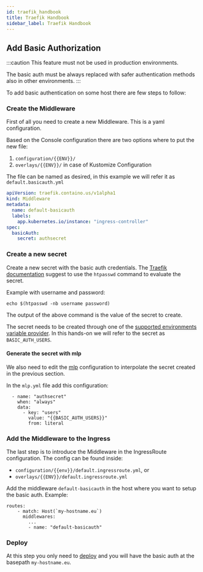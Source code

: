 ```yaml
---
id: traefik_handbook
title: Traefik Handbook
sidebar_label: Traefik Handbook
---
```



## Add Basic Authorization

:::caution
This feature must not be used in production environments.

The basic auth must be always replaced with safer authentication methods also in other environments.
:::

To add basic authentication on some host there are few steps to follow:

### Create the Middleware
First of all you need to create a new Middleware. This is a yaml configuration.

Based on the Console configuration there are two options where to put the new file:
1. `configuration/{{ENV}}/`
2. `overlays/{{ENV}}/` in case of Kustomize Configuration

The file can be named as desired, in this example we will refer it as `default.basicauth.yml`

```yaml
apiVersion: traefik.containo.us/v1alpha1
kind: Middleware
metadata:
  name: default-basicauth
  labels:
    app.kubernetes.io/instance: "ingress-controller"
spec:
  basicAuth:
    secret: authsecret
```

### Create a new secret

Create a new secret with the basic auth credentials. The [Traefik documentation](https://doc.traefik.io/traefik/middlewares/http/basicauth/#general) suggest to use the `htpasswd` command to evaluate the secret.

Example with username and password:
```
echo $(htpasswd -nb username password)
```

The output of the above command is the value of the secret to create.

The secret needs to be created through one of the [supported environments variable provider](https://docs.mia-platform.eu/docs/development_suite/set-up-infrastructure/env-var).
In this hands-on we will refer to the secret as `BASIC_AUTH_USERS`.

#### Generate the secret with mlp
We also need to edit the [mlp](https://docs.mia-platform.eu/docs/runtime_suite_tools/mlp/generate) configuration to interpolate the secret created in the previous section.

In the `mlp.yml` file add this configuration:
```
  - name: "authsecret"
    when: "always"
    data:
      - key: "users"
        value: "{{BASIC_AUTH_USERS}}"
        from: literal
```

### Add the Middleware to the Ingress
The last step is to introduce the Middleware in the IngressRoute configuration. The config can be found inside:
- `configuration/{{env}}/default.ingressroute.yml`, or
- `overlays/{{ENV}}/default.ingressroute.yml`

Add the middleware `default-basicauth` in the host where you want to setup the basic auth.
Example:
```
routes:
    - match: Host(`my-hostname.eu`)
      middlewares:
        ...
        - name: "default-basicauth"
```
### Deploy

At this step you only need to [deploy](https://docs.mia-platform.eu/docs/development_suite/deploy/overview#introduction) and you will have the basic auth at the basepath `my-hostname.eu`.















